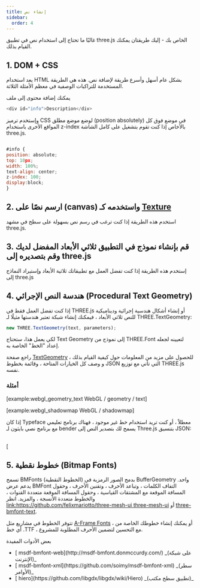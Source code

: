 ```yaml
---
title: إنشاء نص
sidebar:
  order: 4
---
```


<div>

غالبًا ما تحتاج إلى استخدام نص في تطبيق three.js الخاص بك - إليك طريقتان يمكنك القيام بذلك.

</div>

## 1. DOM + CSS

<div>

يعد استخدام HTML بشكل عام أسهل وأسرع طريقة لإضافة نص. هذه هي الطريقة المستخدمة للتراكبات الوصفية في معظم الأمثلة الثلاثة.

يمكنك إضافة محتوى إلى ملف

```javascript
<div id="info">Description</div>
```

وإستخدم ترميز CSS لوضع موضع مطلق (position absolutely) في موضع فوق كل المواقع الأخرى باستخدام z-index بالأخاص إذا كنت تقوم بتشغيل على كامل الشاشة three.js.

```javascript

#info {
position: absolute;
top: 10px;
width: 100%;
text-align: center;
z-index: 100;
display:block;
}

```

</div>

## 2. ارسم نصًا على (canvas) واستخدمه كـ [Texture](api/textures/Texture)

<div>

استخدم هذه الطريقة إذا كنت ترغب في رسم نص بسهولة على سطح في مشهد three.js.

</div>

## 3. قم بإنشاء نموذج في التطبيق ثلاثي الأبعاد المفضل لديك وقم بتصديره إلى three.js

<div>

إستخدم هذه الطريقة إذا كنت تفضل العمل مع تطبيقاتك ثلاثية الأبعاد وإستيراد النماذج إلى three.js

</div>

## 4. هندسة النص الإجرائي (Procedural Text Geometry)

<div>

إذا كنت تفضل العمل فقط في THREE.js أو إنشاء أشكال هندسية إجرائية وديناميكية للنص ثلاثي الأبعاد ، فيمكنك إنشاء شبكة تعتبر هندستها مثيلًا لـ THREE.TextGeometry:

```javascript
new THREE.TextGeometry(text, parameters);
```

لكي يعمل هذا، ستحتاج Text Geometry إلى نموذج من THREE.Font لتعيينه لجعله إعداد "الخط" الخاصة به.

راجع صفحة [TextGeometry](examples/geometries/TextGeometry) للحصول على مزيد من المعلومات حول كيفية القيام بذلك ، و وصف كل الخيارات المتاحة ، وقائمة بخطوط JSON التي تأتي مع توزيع THREE.js نفسه.

### أمثلة

[example:webgl_geometry_text WebGL / geometry / text]

[example:webgl_shadowmap WebGL / shadowmap]

إذا كان Typeface معطلاً ، أو كنت تريد استخدام خط غير موجود ، فهناك برنامج تعليمي مع برنامج نصي بايثون لـ bender يسمح لك بتصدير النص إلى Three.js بتنسيق JSON:

<br />[

</div>

## 5. خطوط نقطية (Bitmap Fonts)

<div>

تسمح BMFonts (الخطوط النقطية) بدمج الصور الرمزية في BufferGeometry واحد. يدعم عرض BMFont التفاف الكلمات ، وتباعد الأحرف ، وتقنين الأحرف ، وحقول المسافة الموقعة مع المشتقات القياسية ، وحقول المسافة الموقعة متعددة القنوات ، والخطوط متعددة الأنسجة ، والمزيد.
انظر [link:https://github.com/felixmariotto/three-mesh-ui three-mesh-ui](http://www.jaanga.com/2012/03/blender-to-threejs-create-3d-text-with.html]) أو [ three-bmfont-text](https://github.com/Jam3/three-bmfont-text).

تتوفر الخطوط في مشاريع مثل [ A-Frame Fonts](https://github.com/etiennepinchon/aframe-fonts) ، أو يمكنك إنشاء خطوطك الخاصة من أي خط .TTF ، مع التحسين لتضمين الأحرف المطلوبة للمشروع.

بعض الأدوات المفيدة

<ul>
<li>[ msdf-bmfont-web](http://msdf-bmfont.donmccurdy.com/) _(على شبكة الإنترنت)_</li>
<li>[ msdf-bmfont-xml](https://github.com/soimy/msdf-bmfont-xml) _(سطر الأوامر)_</li>
<li>[ hiero](https://github.com/libgdx/libgdx/wiki/Hiero) _(تطبيق سطح مكتب)_</li>
</ul>
</div>
